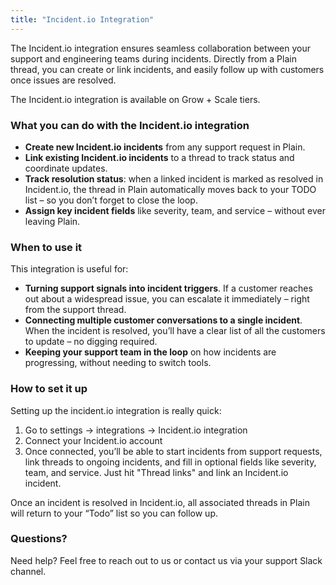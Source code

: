 ```yaml
---
title: "Incident.io Integration"
---
```


The Incident.io integration ensures seamless collaboration between your support and engineering teams during incidents. Directly from a Plain thread, you can create or link incidents, and easily follow up with customers once issues are resolved.​

The Incident.io integration is available on Grow \+ Scale tiers. 

### What you can do with the Incident.io integration

- **Create new Incident.io incidents** from any support request in Plain.
- **Link existing Incident.io incidents** to a thread to track status and coordinate updates.
- **Track resolution status**: when a linked incident is marked as resolved in Incident.io, the thread in Plain automatically moves back to your TODO list – so you don’t forget to close the loop.
- **Assign key incident fields** like severity, team, and service – without ever leaving Plain.

### When to use it

This integration is useful for:

- **Turning support signals into incident triggers**. If a customer reaches out about a widespread issue, you can escalate it immediately – right from the support thread.
- **Connecting multiple customer conversations to a single incident**. When the incident is resolved, you’ll have a clear list of all the customers to update – no digging required.
- **Keeping your support team in the loop** on how incidents are progressing, without needing to switch tools.

### How to set it up 

Setting up the incident.io integration is really quick:

1. Go to settings → integrations → Incident.io integration
2. Connect your Incident.io account 
3. Once connected, you’ll be able to start incidents from support requests, link threads to ongoing incidents, and fill in optional fields like severity, team, and service. Just hit "Thread links" and link an Incident.io incident. 

Once an incident is resolved in Incident.io, all associated threads in Plain will return to your “Todo” list so you can follow up.

### Questions?

Need help? Feel free to reach out to us or contact us via your support Slack channel.
